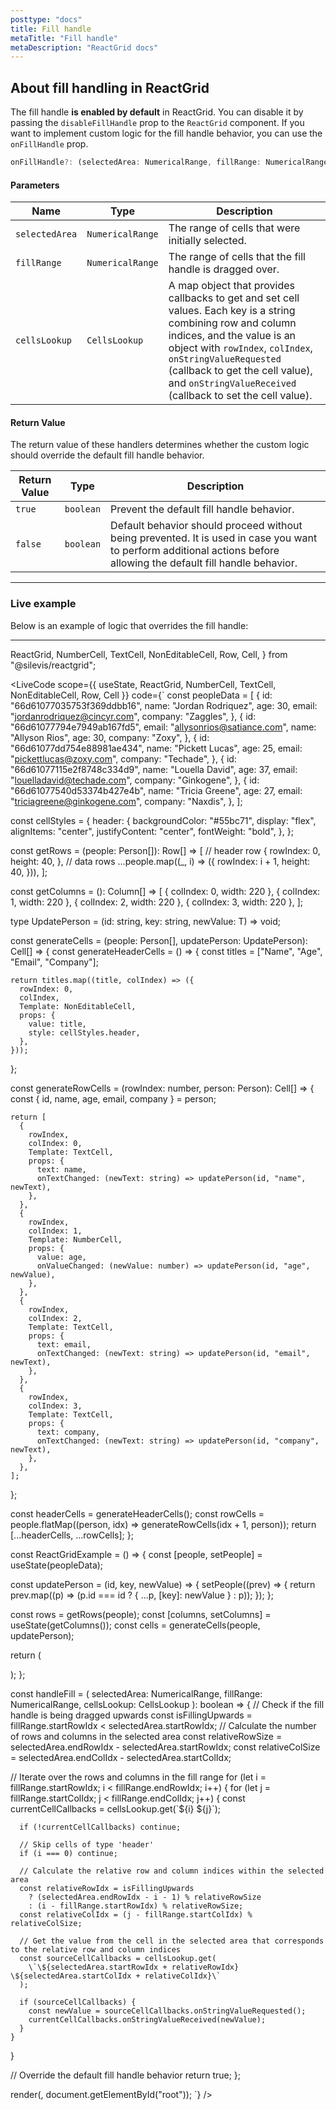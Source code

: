 ```yaml
---
posttype: "docs"
title: Fill handle
metaTitle: "Fill handle"
metaDescription: "ReactGrid docs"
---
```


## About fill handling in ReactGrid

The fill handle **is enabled by default** in ReactGrid. You can disable it by passing the `disableFillHandle` prop to the `ReactGrid` component. If you want to implement custom logic for the fill handle behavior, you can use the `onFillHandle` prop.

```ts
onFillHandle?: (selectedArea: NumericalRange, fillRange: NumericalRange, cellsLookup: CellsLookup) => boolean;
```

#### Parameters

Name         | Type                                      | Description |
-------------|-------------------------------------------|-------------|
`selectedArea`      | `NumericalRange`    | The range of cells that were initially selected. |
`fillRange` | `NumericalRange`                          | The range of cells that the fill handle is dragged over. |
`cellsLookup`| `CellsLookup`                             | A map object that provides callbacks to get and set cell values. Each key is a string combining row and column indices, and the value is an object with `rowIndex`, `colIndex`, `onStringValueRequested` (callback to get the cell value), and `onStringValueReceived` (callback to set the cell value). |


#### Return Value

The return value of these handlers determines whether the custom logic should override the default fill handle behavior.

| Return Value | Type      | Description                                                                                           |
|--------------|-----------|-------------------------------------------------------------------------------------------------------|
| `true`       | `boolean` | Prevent the default fill handle behavior.                                         |
| `false`      | `boolean` | Default behavior should proceed without being prevented. It is used in case you want to perform additional actions before allowing the default fill handle behavior. |


---

### Live example

Below is an example of logic that overrides the fill handle:

---

  ReactGrid,
  NumberCell,
  TextCell,
  NonEditableCell,
  Row,
  Cell,
} from "@silevis/reactgrid";


<LiveCode
  scope={{
    useState,
    ReactGrid,
    NumberCell,
    TextCell,
    NonEditableCell,
    Row,
    Cell
  }}
  code={`
const peopleData = [
  {
    id: "66d61077035753f369ddbb16",
    name: "Jordan Rodriquez",
    age: 30,
    email: "jordanrodriquez@cincyr.com",
    company: "Zaggles",
  },
  {
    id: "66d61077794e7949ab167fd5",
    email: "allysonrios@satiance.com",
    name: "Allyson Rios",
    age: 30,
    company: "Zoxy",
  },
  {
    id: "66d61077dd754e88981ae434",
    name: "Pickett Lucas",
    age: 25,
    email: "pickettlucas@zoxy.com",
    company: "Techade",
  },
  {
    id: "66d61077115e2f8748c334d9",
    name: "Louella David",
    age: 37,
    email: "louelladavid@techade.com",
    company: "Ginkogene",
  },
  {
    id: "66d61077540d53374b427e4b",
    name: "Tricia Greene",
    age: 27,
    email: "triciagreene@ginkogene.com",
    company: "Naxdis",
  },
];

const cellStyles = {
  header: {
    backgroundColor: "#55bc71",
    display: "flex",
    alignItems: "center",
    justifyContent: "center",
    fontWeight: "bold",
  },
};

const getRows = (people: Person[]): Row[] => [
  // header row
  {
    rowIndex: 0,
    height: 40,
  },
  // data rows
  ...people.map((_, i) => ({
    rowIndex: i + 1,
    height: 40,
  })),
];

const getColumns = (): Column[] => [
  { colIndex: 0, width: 220 },
  { colIndex: 1, width: 220 },
  { colIndex: 2, width: 220 },
  { colIndex: 3, width: 220 },
];

type UpdatePerson = <T>(id: string, key: string, newValue: T) => void;

const generateCells = (people: Person[], updatePerson: UpdatePerson): Cell[] => {
  const generateHeaderCells = () => {
    const titles = ["Name", "Age", "Email", "Company"];

    return titles.map((title, colIndex) => ({
      rowIndex: 0,
      colIndex,
      Template: NonEditableCell,
      props: {
        value: title,
        style: cellStyles.header,
      },
    }));
  };

  const generateRowCells = (rowIndex: number, person: Person): Cell[] => {
    const { id, name, age, email, company } = person;

    return [
      {
        rowIndex,
        colIndex: 0,
        Template: TextCell,
        props: {
          text: name,
          onTextChanged: (newText: string) => updatePerson(id, "name", newText),
        },
      },
      {
        rowIndex,
        colIndex: 1,
        Template: NumberCell,
        props: {
          value: age,
          onValueChanged: (newValue: number) => updatePerson(id, "age", newValue),
        },
      },
      {
        rowIndex,
        colIndex: 2,
        Template: TextCell,
        props: {
          text: email,
          onTextChanged: (newText: string) => updatePerson(id, "email", newText),
        },
      },
      {
        rowIndex,
        colIndex: 3,
        Template: TextCell,
        props: {
          text: company,
          onTextChanged: (newText: string) => updatePerson(id, "company", newText),
        },
      },
    ];
  };

  const headerCells = generateHeaderCells();
  const rowCells = people.flatMap((person, idx) => generateRowCells(idx + 1, person));
  return [...headerCells, ...rowCells];
};

const ReactGridExample = () => {
  const [people, setPeople] = useState(peopleData);

  const updatePerson = (id, key, newValue) => {
    setPeople((prev) => {
      return prev.map((p) => (p.id === id ? { ...p, [key]: newValue } : p));
    });
  };

  const rows = getRows(people);
  const [columns, setColumns] = useState(getColumns());
  const cells = generateCells(people, updatePerson);

  return (
    <div>
      <ReactGrid
        rows={rows}
        columns={columns}
        cells={cells}
        onFillHandle={handleFill}
        stickyLeftColumns={1}
      />
    </div>
  );
};

const handleFill = (
  selectedArea: NumericalRange,
  fillRange: NumericalRange,
  cellsLookup: CellsLookup
): boolean => {
  // Check if the fill handle is being dragged upwards
  const isFillingUpwards = fillRange.startRowIdx < selectedArea.startRowIdx;
  // Calculate the number of rows and columns in the selected area
  const relativeRowSize = selectedArea.endRowIdx - selectedArea.startRowIdx;
  const relativeColSize = selectedArea.endColIdx - selectedArea.startColIdx;

  // Iterate over the rows and columns in the fill range
  for (let i = fillRange.startRowIdx; i < fillRange.endRowIdx; i++) {
    for (let j = fillRange.startColIdx; j < fillRange.endColIdx; j++) {
      const currentCellCallbacks = cellsLookup.get(\`\${i} \${j}\`);

      if (!currentCellCallbacks) continue;

      // Skip cells of type 'header'
      if (i === 0) continue;

      // Calculate the relative row and column indices within the selected area
      const relativeRowIdx = isFillingUpwards
        ? (selectedArea.endRowIdx - i - 1) % relativeRowSize
        : (i - fillRange.startRowIdx) % relativeRowSize;
      const relativeColIdx = (j - fillRange.startColIdx) % relativeColSize;

      // Get the value from the cell in the selected area that corresponds to the relative row and column indices
      const sourceCellCallbacks = cellsLookup.get(
        \`\${selectedArea.startRowIdx + relativeRowIdx} \${selectedArea.startColIdx + relativeColIdx}\`
      );

      if (sourceCellCallbacks) {
        const newValue = sourceCellCallbacks.onStringValueRequested();
        currentCellCallbacks.onStringValueReceived(newValue);
      }
    }
  }

  // Override the default fill handle behavior
  return true;
};

render(<ReactGridExample />, document.getElementById("root"));
  `}
/>